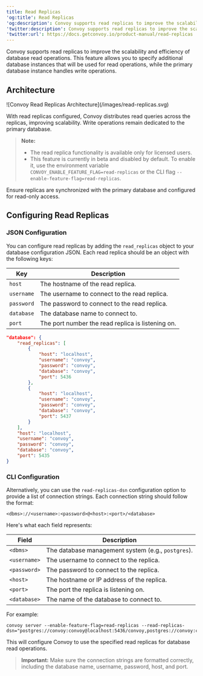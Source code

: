 ```yaml
---
title: Read Replicas
'og:title': Read Replicas
'og:description': Convoy supports read replicas to improve the scalability and efficiency of database read operations.
'twitter:description': Convoy supports read replicas to improve the scalability and efficiency of database read operations.
'twitter:url': https://docs.getconvoy.io/product-manual/read-replicas
---
```


Convoy supports read replicas to improve the scalability and efficiency of database read operations. This feature allows you to specify additional database instances that will be used for read operations, while the primary database instance handles write operations.

## Architecture
<Frame>![Convoy Read Replicas Architecture](/images/read-replicas.svg)</Frame>

With read replicas configured, Convoy distributes read queries across the replicas, improving scalability. Write operations remain dedicated to the primary database.

> **Note:**
>
> * The read replica functionality is available only for licensed users.
> * This feature is currently in beta and disabled by default. To enable it, use the environment variable `CONVOY_ENABLE_FEATURE_FLAG=read-replicas` or the CLI flag `--enable-feature-flag=read-replicas`.

<Tip>
    Ensure replicas are synchronized with the primary database and configured for read-only access.
</Tip>

## Configuring Read Replicas

### JSON Configuration

You can configure read replicas by adding the `read_replicas` object to your database configuration JSON. Each read replica should be an object with the following keys:

| Key        | Description                                       |
|------------|---------------------------------------------------|
| `host`     | The hostname of the read replica.                 |
| `username` | The username to connect to the read replica.      |
| `password` | The password to connect to the read replica.      |
| `database` | The database name to connect to.                  |
| `port`     | The port number the read replica is listening on. |

```json using read replicas via JSON configuration
"database": {
    "read_replicas": [
        {
            "host": "localhost",
            "username": "convoy",
            "password": "convoy",
            "database": "convoy",
            "port": 5436
        },
        {
            "host": "localhost",
            "username": "convoy",
            "password": "convoy",
            "database": "convoy",
            "port": 5437
        }
    ],
    "host": "localhost",
    "username": "convoy",
    "password": "convoy",
    "database": "convoy",
    "port": 5435
}
```

### CLI Configuration

Alternatively, you can use the `read-replicas-dsn` configuration option to provide a list of connection strings.
Each connection string should follow the format:

`<dbms>://<username>:<password>@<host>:<port>/<database>`

Here's what each field represents:

| Field        | Description                                        |
|--------------|----------------------------------------------------|
| `<dbms>`     | The database management system (e.g., `postgres`). |
| `<username>` | The username to connect to the replica.            |
| `<password>` | The password to connect to the replica.            |
| `<host>`     | The hostname or IP address of the replica.         |
| `<port>`     | The port the replica is listening on.              |
| `<database>` | The name of the database to connect to.            |

For example:

```shell using read replicas via CLI
convoy server --enable-feature-flag=read-replicas --read-replicas-dsn="postgres://convoy:convoy@localhost:5436/convoy,postgres://convoy:convoy@localhost:5437/convoy"

```
This will configure Convoy to use the specified read replicas for database read operations.

> **Important:**
> Make sure the connection strings are formatted correctly, including the database name, username, password, host, and port.
